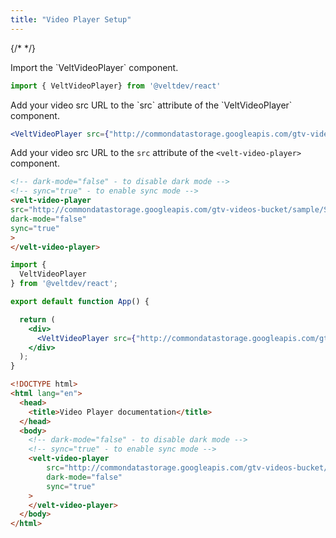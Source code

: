 ```yaml
---
title: "Video Player Setup"
---
```

{/* <script>var SUPERFLOW_TOOLBAR_API_KEY="aU1MxKP0rca2UXwKi8bl"; var SUPERFLOW_TOOLBAR_PROJECT_ID="8447060215973283";</script> */}



<Tabs>

<Tab title="React / Next.js">

<Steps>

<Step title="Import VeltVideoPlayer component">
Import the `VeltVideoPlayer` component.

```jsx
import { VeltVideoPlayer} from '@veltdev/react'
```
</Step>

<Step title="Add src to VeltVideoPlayer">
Add your video src URL to the `src` attribute of the `VeltVideoPlayer` component.

```jsx
<VeltVideoPlayer src={"http://commondatastorage.googleapis.com/gtv-videos-bucket/sample/Sintel.mp4"} />
```

</Step>

</Steps>






</Tab>


<Tab title="HTML">

Add your video src URL to the `src` attribute of the `<velt-video-player>` component.


```html
<!-- dark-mode="false" - to disable dark mode -->
<!-- sync="true" - to enable sync mode -->
<velt-video-player 
src="http://commondatastorage.googleapis.com/gtv-videos-bucket/sample/Sintel.mp4"
dark-mode="false"
sync="true"
>
</velt-video-player>

```

</Tab>

</Tabs>

<RequestExample>


```jsx React / Next.js
import {
  VeltVideoPlayer
} from '@veltdev/react';

export default function App() {

  return (
    <div>
      <VeltVideoPlayer src={"http://commondatastorage.googleapis.com/gtv-videos-bucket/sample/Sintel.mp4"} />
    </div>
  );
}
```

```html HTML
<!DOCTYPE html>
<html lang="en">
  <head>
    <title>Video Player documentation</title>
  </head>
  <body>
    <!-- dark-mode="false" - to disable dark mode -->
    <!-- sync="true" - to enable sync mode -->
    <velt-video-player 
        src="http://commondatastorage.googleapis.com/gtv-videos-bucket/sample/Sintel.mp4"
        dark-mode="false"
        sync="true"
    >
    </velt-video-player>
  </body>
</html>

```

</RequestExample>